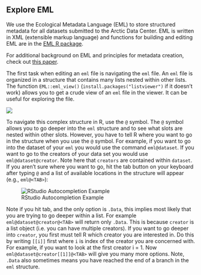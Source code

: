 ## Explore EML

We use the Ecological Metadata Language (EML) to store structured metadata for all datasets submitted to the Arctic Data Center. EML is written in XML (extensible markup language) and functions for building and editing EML are in the [EML R package](https://github.com/ropensci/EML).

For additional background on EML and principles for metadata creation, check out [this paper](data/eml-principles.pdf).

The first task when editing an `eml` file is navigating the `eml` file. An `eml` file is organized in a structure that contains many lists nested within other lists. 
The function `EML::eml_view()` (`install.packages("listviewer")` if it doesn't work) allows you to get a crude view of an `eml` file in the viewer. It can be useful for exploring the file.

![](../images/eml_view.png)

To navigate this complex structure in R, use the `@` symbol. The `@` symbol allows you to go deeper into the `eml` structure and to see what slots are nested within other slots. However, you have to tell R where you want to go in the structure when you use the `@` symbol. For example, if you want to go into the dataset of your `eml` you would use the command ```eml@dataset```. If you want to go to the creators of your data set you would use ```eml@dataset@creator```. Note here that `creators` are contained within `dataset`. If you aren't sure where you want to go, hit the tab button on your keyboard after typing `@` and a list of available locations in the structure will appear (e.g., `eml@<TAB>`):

![RStudio Autocompletion Example](../images/rstudio_autocomplete.png)

Note if you hit tab, and the only option is `.Data`, this implies most likely that you are trying to go deeper within a list. For example ```eml@dataset@creator@<TAB>``` will return only `.Data`. This is because `creator` is a list object (i.e. you can have multiple creators). If you want to go deeper into `creator`, you first must tell R which creator you are interested in. Do this by writing `[[i]]` first where `i` is index of the creator you are concerned with. For example, if you want to look at the first creator i = 1. Now ```eml@dataset@creator[[1]]@<TAB>``` will give you many more options. Note, `.Data` also sometimes means you have reached the end of a branch in the `eml` structure.


